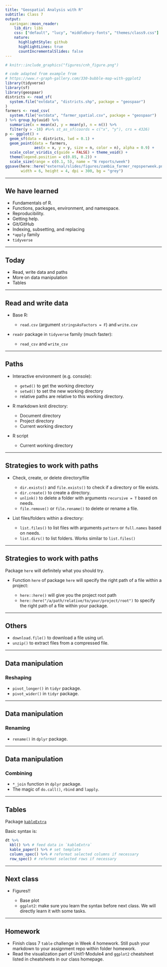 ```yaml
---
title: "Geospatial Analysis with R"
subtitle: Class 7
output:
  xaringan::moon_reader:
    lib_dir: libs
    css: ["default", "lucy", "middlebury-fonts", "themes/class9.css"]
    nature:
      highlightStyle: github
      highlightLines: true
      countIncrementalSlides: false
---
```


```r
# knitr::include_graphics("figures/cnh_figure.png")
```

```r
# code adapted from example from 
# https://www.r-graph-gallery.com/330-bubble-map-with-ggplot2
library(tidyverse)
library(sf)
library(geospaar)
districts <- read_sf(
  system.file("extdata", "districts.shp", package = "geospaar")
)
farmers <- read_csv(
  system.file("extdata", "farmer_spatial.csv", package = "geospaar")
) %>% group_by(uuid) %>% 
  summarize(x = mean(x), y = mean(y), n = n()) %>%
  filter(y > -18) #%>% st_as_sf(coords = c("x", "y"), crs = 4326)
p <- ggplot() + 
  geom_sf(data = districts, lwd = 0.1) + 
  geom_point(data = farmers, 
             aes(x = x, y = y, size = n, color = n), alpha = 0.9) +
  scale_color_viridis_c(guide = FALSE) + theme_void() + 
  theme(legend.position = c(0.85, 0.2)) +
  scale_size(range = c(0.1, 5), name = "N reports/week")
ggsave(here::here("external/slides/figures/zambia_farmer_repsperweek.png"), 
       width = 6, height = 4, dpi = 300, bg = "grey")
```

---

## We have learned

- Fundamentals of R.
- Functions, packages, environment, and namespace.
- Reproducibility.
- Getting help.
- Git/GitHub
- Indexing, subsetting, and replacing
- `*apply` family
- `tidyverse`

---

## Today

- Read, write data and paths
- More on data manipulation
- Tables

---

## Read and write data

- Base R:
  
  - `read.csv` (argument `stringsAsFactors = F`) and `write.csv`
  
- `readr` package in `tidyverse` family (much faster):

  - `read_csv` and `write_csv`

---

## Paths

- Interactive environment (e.g. console):
  
  - `getwd()` to get the working directory
  - `setwd()` to set the new working directory
  - relative paths are relative to this working directory.
  
- R markdown knit directory:

  - Document directory
  - Project directory
  - Current working directory
  
- R script

  - Current working directory

---

## Strategies to work with paths
  
- Check, create, or delete directory/file

  - `dir.exists()` and `file.exists()` to check if a directory or file exists.
  - `dir.create()` to create a directory.
  - `unlink()` to delete a folder with arguments `recursive = T` based on needs.
  - `file.remove()` or `file.rename()` to delete or rename a file.
  
- List files/folders within a directory:

  - `list.files()` to list files with arguments `pattern` or `full.names` based on needs.
  - `list.dirs()` to list folders. Works similar to `list.files()`

---

## Strategies to work with paths

Package `here` will definitely what you should try.

- Function `here` of package `here` will specify the right path of a file within a project:
  
  - `here::here()` will give you the project root path
  - `here::here("/a/path/relative/to/your/project/root")` to specify the right path of a file within your package.
  
---

## Others

- `download.file()` to download a file using url.
- `unzip()` to extract files from a compressed file.

---

## Data manipulation
### Reshaping

- `pivot_longer()` in `tidyr` package.
- `pivot_wider()` in `tidyr` package.

---

## Data manipulation
### Renaming

- `rename()` in `dplyr` package.

---

## Data manipulation
### Combining

- `*_join` function in `dplyr` package.
- The magic of `do.call()`, `rbind` and `lapply`.

---

## Tables

Package [`kableExtra`](https://cran.r-project.org/web/packages/kableExtra/vignettes/awesome_table_in_html.html)

Basic syntax is:

```r
dt %>%
  kbl() %>% # feed data in `kableExtra`
  kable_paper() %>% # set template
  column_spec() %>% # reformat selected columns if necessary
  row_spec() # reformat selected rows if necessary
```

---

## Next class

- Figures!!

  - Base plot
  - `ggplot2`: make sure you learn the syntax before next class. We will directly learn it with some tasks.

---

## Homework

- Finish class 7 `table` challenge in Week 4 homework. Still push your markdown to your assignment repo within folder homework.
- Read the visualization part of Unit1-Module4 and `ggplot2` cheatsheet listed in cheatsheets in our class homepage.
